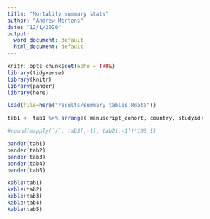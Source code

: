 ```yaml
---
title: "Mortality summary stats"
author: "Andrew Mertens"
date: "12/1/2020"
output:
  word_document: default
  html_document: default
---
```


```r
knitr::opts_chunk$set(echo = TRUE)
library(tidyverse)
library(knitr)
library(pander)
library(here)
```


```r
load(file=here("results/summary_tables.Rdata"))

tab1 <- tab1 %>% arrange(!manuscript_cohort, country, studyid)

#round(mapply(`/`, tab3[,-1], tab2[,-1])*100,1)

pander(tab1)
pander(tab2)
pander(tab3)
pander(tab4)
pander(tab5)
```


```r
kable(tab1)
kable(tab2)
kable(tab3)
kable(tab4)
kable(tab5)
```


















